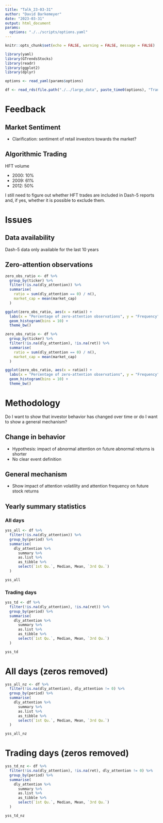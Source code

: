 ```yaml
---
title: "Talk_23-03-31"
author: "David Barkemeyer"
date: "2023-03-31"
output: html_document
params:
  options: "./../scripts/options.yaml"
---
```


```r
knitr::opts_chunk$set(echo = FALSE, warning = FALSE, message = FALSE)
```

```r
library(yaml)
library(GTrendsStocks)
library(readr)
library(ggplot2)
library(dplyr)

options <- read_yaml(params$options)

df <- read_rds(file.path("./../large_data", paste_time0(options), "Transform-03-AbnormalTurnover.rds"))
```

# Feedback

## Market Sentiment

* Clarification: sentiment of retail investors towards the market?

##  Algorithmic Trading

HFT volume

* 2000: 10%
* 2009: 61%
* 2012: 50%

I still need to figure out whether HFT trades are included in Dash-5 reports and, if yes, whether it is possible to exclude them.

# Issues

## Data availability

Dash-5 data only available for the last 10 years

## Zero-attention observations

```r
zero_obs_ratio <- df %>% 
  group_by(ticker) %>% 
  filter(!is.na(dly_attention)) %>% 
  summarise(
    ratio = sum(dly_attention == 0) / n(), 
    market_cap = mean(market_cap)
  )

ggplot(zero_obs_ratio, aes(x = ratio)) +
  labs(x = "Percentage of zero-attention observations", y = "Frequency", title = "All days") +
  geom_histogram(bins = 10) +
  theme_bw()

zero_obs_ratio <- df %>% 
  group_by(ticker) %>% 
  filter(!is.na(dly_attention), !is.na(ret)) %>% 
  summarise(
    ratio = sum(dly_attention == 0) / n(),
    market_cap = mean(market_cap)
  )

ggplot(zero_obs_ratio, aes(x = ratio)) +
  labs(x = "Percentage of zero-attention observations", y = "Frequency", title = "Trading-days") +
  geom_histogram(bins = 10) +
  theme_bw()
```


# Methodology

Do I want to show that investor behavior has changed over time or do I want to show a general mechanism?

## Change in behavior

* Hypothesis: impact of abnormal attention on future abnormal returns is shorter
* No clear event definition

## General mechanism

* Show impact of attention volatility and attention frequency on future stock returns

## Yearly summary statistics

### All days

```r
yss_all <- df %>%
  filter(!is.na(dly_attention)) %>%
  group_by(period) %>%
  summarise(
    dly_attention %>% 
      summary %>% 
      as.list %>% 
      as_tibble %>% 
      select(`1st Qu.`, Median, Mean, `3rd Qu.`)
  )

yss_all
```

### Trading days

```r
yss_td <- df %>%
  filter(!is.na(dly_attention), !is.na(ret)) %>%
  group_by(period) %>%
  summarise(
    dly_attention %>% 
      summary %>% 
      as.list %>% 
      as_tibble %>% 
      select(`1st Qu.`, Median, Mean, `3rd Qu.`)
  )

yss_td
```

# All days (zeros removed)

```r
yss_all_nz <- df %>%
  filter(!is.na(dly_attention), dly_attention != 0) %>%
  group_by(period) %>%
  summarise(
    dly_attention %>% 
      summary %>% 
      as.list %>% 
      as_tibble %>% 
      select(`1st Qu.`, Median, Mean, `3rd Qu.`)
  )

yss_all_nz
```

# Trading days (zeros removed)

```r
yss_td_nz <- df %>%
  filter(!is.na(dly_attention), !is.na(ret), dly_attention != 0) %>%
  group_by(period) %>%
  summarise(
    dly_attention %>% 
      summary %>% 
      as.list %>% 
      as_tibble %>% 
      select(`1st Qu.`, Median, Mean, `3rd Qu.`)
  )

yss_td_nz
```
